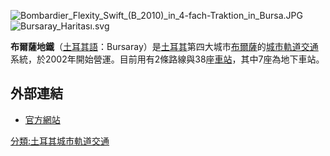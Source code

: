 [[File:Bombardier_Flexity_Swift_(B_2010)_in_4-fach-Traktion_in_Bursa.JPG|thumb]]
[[File:Bursaray_Haritası.svg|thumb]]

'''布爾薩地鐵'''（[[土耳其語|土耳其語]]：Bursaray）是[[土耳其|土耳其]]第四大城市[[布爾薩|布爾薩]]的[[城市軌道交通|城市軌道交通]]系統，於2002年開始營運。目前用有2條路線與38座[[鐵路車站|車站]]，其中7座為地下車站。

==外部連結==
* [http://www.burulas.com.tr/tren-hareket-saatleri.aspx 官方網站] {{Wayback|url=http://www.burulas.com.tr/tren-hareket-saatleri.aspx |date=20200726201532 }} {{tr icon}}
{{Turkey-stub}}
[[分類:土耳其城市軌道交通|分類:土耳其城市軌道交通]]